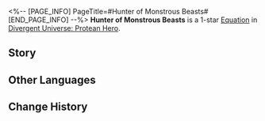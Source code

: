 <%-- [PAGE_INFO]
PageTitle=#Hunter of Monstrous Beasts#
[END_PAGE_INFO] --%>
{{Equation Infobox
|period   = Protean Hero
|rarity   = 1
|path1    = The Hunt*2
|path2    = Erudition*2
|effect   = Increase CRIT DMG by {{Color|h|8%}} for each stack of "{{Trait|Critical Boost}}." When an ally target uses their Ultimate, inherit this max stack number and receive {{Color|h|2}} stack(s) of "{{Trait|Critical Boost}}."
|mentions = Aquila; Georios
}}
'''Hunter of Monstrous Beasts''' is a 1-star [[Divergent Universe: Protean Hero/Equatoins|Equation]] in [[Divergent Universe: Protean Hero]].

==Story==
{{Description|Child, do the long ballads you sing speak of this heroine? The one beneath this gravestone?<br />Her name is Cartites, a warrior of renown long before the heroes in the Flame-Chase Journey.<br />There was the stone giant who once guarded the golden valley, forged of molten rock,<br />Embodying the rare fury of Georios.<br />There was the silver giant eagle that circled over Polis, its piercing cries shaking mortal hearts.<br />She stood tall to fight these fearsome monsters even Aquila dared not challenge.<br />She rerouted the rivers toward the valley, witnessed the giant's form cracked and crumbled as it cooled off in the rushing currents.<br />She stood atop the windmill, used wind blades to tear the diving eagle apart.<br />But now, all people remember was her fall in the war against Aidonia.<br />Regrettably, they've forgotten that her name was once roared across the sea in the hunt for beasts a hundred years ago.}}
<!--
==Gameplay Notes==
* 
-->
==Other Languages==
{{Other Languages
|en   = Hunter of Monstrous Beasts
|zhs  = 巨兽猎手
|zht  = 巨獸獵手
|ja   = 巨獣ハンター
|ko   = 거대 괴수 사냥꾼
|es   = Cazador de bestias
|fr   = Chasseur de bêtes
|ru   = Охотник на монстров
|th   = นักล่าอสูรยักษ์
|vi   = Thợ Săn Quái Thú Khổng Lồ
|de   = Jäger monströser Bestien
|id   = Hunter of Monstrous Beasts
|pt   = Caçador de Feras Monstruosas
}}

==Change History==
{{Change History|3.1}}